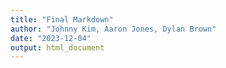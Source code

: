 ```yaml
---
title: "Final Markdown"
author: "Johnny Kim, Aaron Jones, Dylan Brown"
date: "2023-12-04"
output: html_document
---
```

